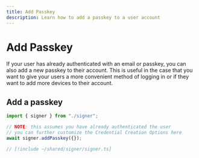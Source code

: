 ```yaml
---
title: Add Passkey
description: Learn how to add a passkey to a user account
---
```


# Add Passkey

If your user has already authenticated with an email or passkey, you can also add a new passkey to their account. This is
useful in the case that you want to give your users a more convenient method of logging in or if they want to add more devices
to their account.

## Add a passkey

<CodeBlocks>

```ts twoslash example.ts
import { signer } from "./signer";

// NOTE: this assumes you have already authenticated the user
// you can further customize the Credential Creation Options here
await signer.addPasskey({});
```

```ts twoslash [signer] filename="signer.ts"
// [!include ~/shared/signer/signer.ts]
```

</CodeBlocks>
